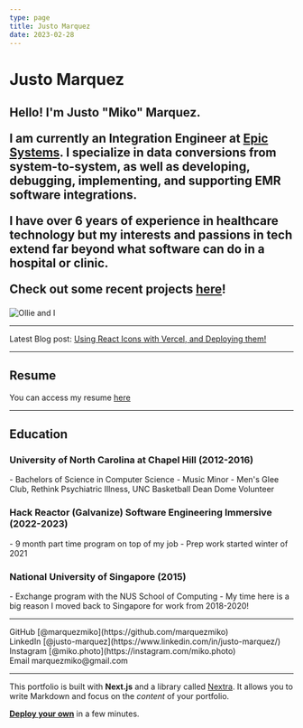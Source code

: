 ```yaml
---
type: page
title: Justo Marquez
date: 2023-02-28
---
```



# Justo Marquez

<h2>
Hello! I'm Justo "Miko" Marquez.

I am currently an Integration Engineer at <a href="https://www.epic.com/">Epic Systems</a>. I specialize in data conversions from system-to-system, as well as developing, debugging, implementing, and supporting EMR software integrations.

I have over 6 years of experience in healthcare technology but my interests and passions in tech extend far beyond what software can do in a hospital or clinic.

Check out some recent projects <a href="/projects">here</a>!
</h2>

<div className="fade-in-image">
<Image
  src="/images/Miko_Ollie.jpg"
  alt="Ollie and I"
  width={400}
  height={400}
  priority
  className="next-image Ollie"
/>
</div>

---

Latest Blog post: <a href="/posts/icons">Using React Icons with Vercel, and Deploying them!</a>

---

## Resume

You can access my resume <a href="https://docs.google.com/document/d/1BUhp3YZtvexHnW5Nj0H2a2SiVG4DDHTjJbyKTxPRArc/edit?usp=sharing">here</a>

---

## Education

<h3>University of North Carolina at Chapel Hill (2012-2016)</h3>
- Bachelors of Science in Computer Science
- Music Minor
- Men's Glee Club, Rethink Psychiatric Illness, UNC Basketball Dean Dome Volunteer

<h3>Hack Reactor (Galvanize) Software Engineering Immersive (2022-2023)</h3>
- 9 month part time program on top of my job
- Prep work started winter of 2021

<h3>National University of Singapore (2015)</h3>
- Exchange program with the NUS School of Computing
- My time here is a big reason I moved back to Singapore for work from 2018-2020!

---

<div className="socials">
  GitHub [@marquezmiko](https://github.com/marquezmiko)
  <br />
  LinkedIn [@justo-marquez](https://www.linkedin.com/in/justo-marquez/)
  <br />
  Instagram [@miko.photo](https://instagram.com/miko.photo)
  <br />
  Email marquezmiko@gmail.com
</div>

---

This portfolio is built with **Next.js** and a library called [Nextra](https://nextra.vercel.app/). It allows you to write Markdown and focus on the _content_ of your portfolio.

[**Deploy your own**](https://vercel.com/new/git/external?repository-url=https://github.com/vercel/next.js/tree/canary/examples/blog&project-name=portfolio&repository-name=portfolio) in a few minutes.
